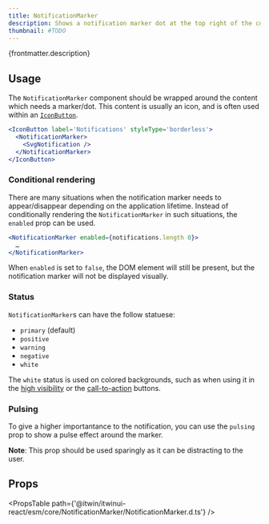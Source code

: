 ```yaml
---
title: NotificationMarker
description: Shows a notification marker dot at the top right of the component.
thumbnail: #TODO
---
```


<p>{frontmatter.description}</p>

<LiveExample src='NotificationMarker.main.jsx'>
  <AllExamples.NotificationMarkerMainExample client:load />
</LiveExample>

## Usage

The `NotificationMarker` component should be wrapped around the content which needs a marker/dot. This content is usually an icon, and is often used within an [`IconButton`](button#iconbutton).

```jsx {2, 4}
<IconButton label='Notifications' styleType='borderless'>
  <NotificationMarker>
    <SvgNotification />
  </NotificationMarker>
</IconButton>
```

### Conditional rendering

There are many situations when the notification marker needs to appear/disappear depending on the application lifetime. Instead of conditionally rendering the `NotificationMarker` in such situations, the `enabled` prop can be used.

```jsx
<NotificationMarker enabled={notifications.length 0}>
  …
</NotificationMarker>
```

When `enabled` is set to `false`, the DOM element will still be present, but the notification marker will not be displayed visually.

### Status

`NotificationMarker`s can have the follow statuese:

- `primary` (default)
- `positive`
- `warning`
- `negative`
- `white`

<LiveExample src='NotificationMarker.statuses.jsx'>
  <AllExamples.NotificationMarkerStatusesExample client:load />
</LiveExample>

The `white` status is used on colored backgrounds, such as when using it in the [high visibility](button#high-visibility) or the [call-to-action](button#call-to-action) buttons.

### Pulsing

To give a higher importantance to the notification, you can use the `pulsing` prop to show a pulse effect around the marker.

**Note**: This prop should be used sparingly as it can be distracting to the user.

<LiveExample src='NotificationMarker.pulsing.jsx'>
  <AllExamples.NotificationMarkerPulsingExample client:load />
</LiveExample>

## Props

<PropsTable path={'@itwin/itwinui-react/esm/core/NotificationMarker/NotificationMarker.d.ts'} />
